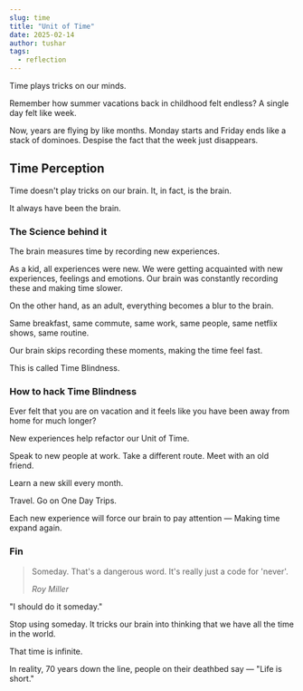 ```yaml
---
slug: time
title: "Unit of Time"
date: 2025-02-14
author: tushar
tags:
  - reflection
---
```


Time plays tricks on our minds. 

Remember how summer vacations back in childhood felt endless? A single day felt like week. 

Now, years are flying by like months. Monday starts and Friday ends like a stack of dominoes. Despise the fact that the week just disappears.

## Time Perception

Time doesn't play tricks on our brain. It, in fact, is the brain. 

It always have been the brain.

### The Science behind it

The brain measures time by recording new experiences. 

As a kid, all experiences were new. We were getting acquainted with new experiences, feelings and emotions. Our brain was constantly recording these and making time slower.

On the other hand, as an adult, everything becomes a blur to the brain.

Same breakfast, same commute, same work, same people, same netflix shows, same routine. 

Our brain skips recording these moments, making the time feel fast.

This is called Time Blindness.

### How to hack Time Blindness

Ever felt that you are on vacation and it feels like you have been away from home for much longer? 

New experiences help refactor our Unit of Time. 

Speak to new people at work. Take a different route. Meet with an old friend. 

Learn a new skill every month. 

Travel. Go on One Day Trips. 

<p>
  <TwitterTweetEmbed tweetId={"1671230121770876930"} />
</p>

Each new experience will force our brain to pay attention — Making time expand again. 

### Fin

> Someday. That's a dangerous word. It's really just a code for 'never'.
>
> <cite>Roy Miller</cite>

"I should do it someday."

Stop using someday. It tricks our brain into thinking that we have all the time in the world. 

That time is infinite. 

In reality, 70 years down the line, people on their deathbed say — "Life is short." 
